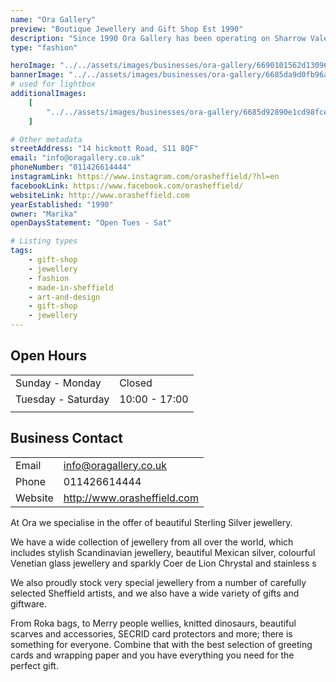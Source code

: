 ```yaml
---
name: "Ora Gallery"
preview: "Boutique Jewellery and Gift Shop Est 1990"
description: "Since 1990 Ora Gallery has been operating on Sharrow Vale, selling a wide selection of gifts, accessories, and sterling silver Jewelry. Ora Gallery is the perfect cosy shop to find gifts, greetings cards and wrapping paper. "
type: "fashion"

heroImage: "../../assets/images/businesses/ora-gallery/6690101562d13096be5c4fe2_ora-thumbnail.png"
bannerImage: "../../assets/images/businesses/ora-gallery/6685da9d0fb96ace447a6692_IMG_1824-Large.jpeg"
# used for lightbox
additionalImages:
    [
        "../../assets/images/businesses/ora-gallery/6685d92890e1cd98fceb48a1_IMG_1822-Large.jpeg",
    ]

# Other metadata
streetAddress: "14 hickmott Road, S11 8QF"
email: "info@oragallery.co.uk"
phoneNumber: "011426614444"
instagramLink: https://www.instagram.com/orasheffield/?hl=en
facebookLink: https://www.facebook.com/orasheffield/
websiteLink: http://www.orasheffield.com
yearEstablished: "1990"
owner: "Marika"
openDaysStatement: "Open Tues - Sat"

# Listing types
tags:
    - gift-shop
    - jewellery
    - fashion
    - made-in-sheffield
    - art-and-design
    - gift-shop
    - jewellery
---
```


## Open Hours

|                    |               |
| ------------------ | ------------- |
| Sunday - Monday    | Closed        |
| Tuesday - Saturday | 10:00 - 17:00 |
|                    |               |

## Business Contact

|         |                             |
| ------- | --------------------------- |
| Email   | info@oragallery.co.uk       |
| Phone   | 011426614444                |
| Website | http://www.orasheffield.com |

At Ora we specialise in the offer of beautiful Sterling Silver jewellery.

We have a wide collection of jewellery from all over the world, which includes stylish Scandinavian jewellery, beautiful Mexican silver, colourful Venetian glass jewellery and sparkly Coer de Lion Chrystal and stainless s

We also proudly stock very special jewellery from a number of carefully selected Sheffield artists, and we also have a wide variety of gifts and giftware.

From Roka bags, to Merry people wellies, knitted dinosaurs, beautiful scarves and accessories, SECRID card protectors and more; there is something for everyone. Combine that with the best selection of greeting cards and wrapping paper and you have everything you need for the perfect gift.
